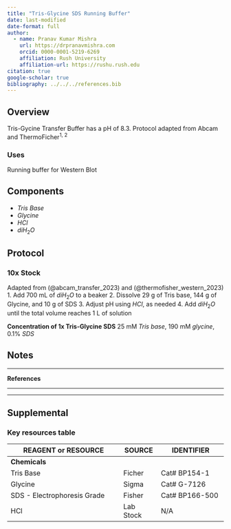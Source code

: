 ```yaml
---
title: "Tris-Glycine SDS Running Buffer"
date: last-modified
date-format: full
author:
  - name: Pranav Kumar Mishra
    url: https://drpranavmishra.com
    orcid: 0000-0001-5219-6269 
    affiliation: Rush University
    affiliation-url: https://rushu.rush.edu 
citation: true
google-scholar: true
bibliography: ../../../references.bib
---
```



## Overview
Tris-Gycine Transfer Buffer has a pH of 8.3. Protocol adapted from Abcam and ThermoFicher<sup>1, 2</sup>

### Uses
Running buffer for Western Blot

## Components
- *Tris Base*
- *Glycine*
- $HCl$
- $diH_2O$

## Protocol

### 10x Stock
Adapted from (@abcam_transfer_2023) and (@thermofisher_western_2023)
1. Add 700 mL of $diH_2O$ to a beaker
2. Dissolve 29 g of Tris base, 144 g of Glycine, and 10 g of SDS
3. Adjust pH using $HCl$, as needed
4. Add $diH_2O$ until the total volume reaches 1 L of solution

**Concentration of 1x Tris-Glycine SDS**
25 mM *Tris base*, 190 mM *glycine*, 0.1% *SDS*

## Notes
<!-- Some specific observations or modifications made -->

----

**References**

::: {#refs}
:::
---


---

## Supplemental

### Key resources table

|   REAGENT or RESOURCE          	|   SOURCE  	|   IDENTIFIER      	|
|--------------------------------	|-----------	|-------------------	|
|   **Chemicals**                	|           	|                   	|
|   Tris Base                    	|   Ficher  	|   Cat# BP154-1    	|
|   Glycine                      	|   Sigma   	|   Cat# G-7126     	|
|   SDS - Electrophoresis Grade  	|   Fisher  	|   Cat# BP166-500  	|
|   HCl                          	| Lab Stock 	| N/A               	|
